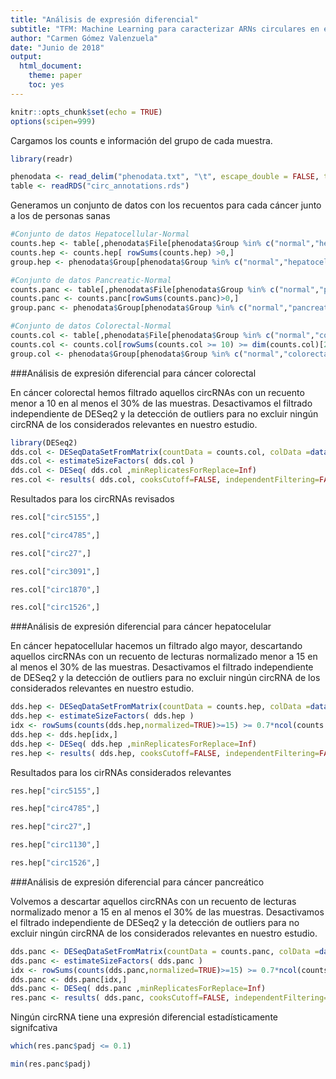 ---
title: "Análisis de expresión diferencial"
subtitle: "TFM: Machine Learning para caracterizar ARNs circulares en exosomas de sangre periférica como biomarcadores [Máster en Bioinformática y Bioestadística (UOC)]"
author: "Carmen Gómez Valenzuela"
date: "Junio de 2018"
output: 
  html_document:
    theme: paper
    toc: yes
---

```{r setup, include=FALSE}
knitr::opts_chunk$set(echo = TRUE)
options(scipen=999)
```


Cargamos los counts e información del grupo de cada muestra.

```{r, message=FALSE}
library(readr)

phenodata <- read_delim("phenodata.txt", "\t", escape_double = FALSE, trim_ws = TRUE)
table <- readRDS("circ_annotations.rds")

```

Generamos un conjunto de datos con los recuentos para cada cáncer junto a los de personas sanas

```{r}
#Conjunto de datos Hepatocellular-Normal
counts.hep <- table[,phenodata$File[phenodata$Group %in% c("normal","hepatocellular")]]
counts.hep <- counts.hep[ rowSums(counts.hep) >0,]
group.hep <- phenodata$Group[phenodata$Group %in% c("normal","hepatocellular")]

#Conjunto de datos Pancreatic-Normal
counts.panc <- table[,phenodata$File[phenodata$Group %in% c("normal","pancreatic")]]
counts.panc <- counts.panc[rowSums(counts.panc)>0,]
group.panc <- phenodata$Group[phenodata$Group %in% c("normal","pancreatic")]

#Conjunto de datos Colorectal-Normal
counts.col <- table[,phenodata$File[phenodata$Group %in% c("normal","colorectal")]]
counts.col <- counts.col[rowSums(counts.col >= 10) >= dim(counts.col)[2]*0.7,,]
group.col <- phenodata$Group[phenodata$Group %in% c("normal","colorectal")]
```

###Análisis de expresión diferencial para cáncer colorectal

En cáncer colorectal hemos filtrado aquellos circRNAs con un recuento menor a 10 en al menos el 30% de las muestras.
Desactivamos el filtrado independiente de DESeq2 y la detección de outliers para no excluir ningún circRNA de los considerados relevantes en nuestro estudio.

```{r, message=FALSE}
library(DESeq2)
dds.col <- DESeqDataSetFromMatrix(countData = counts.col, colData =data.frame(group = as.factor(group.col)), design= ~ group )
dds.col <- estimateSizeFactors( dds.col )
dds.col <- DESeq( dds.col ,minReplicatesForReplace=Inf)
res.col <- results( dds.col, cooksCutoff=FALSE, independentFiltering=FALSE)
```

Resultados para los circRNAs revisados

```{r}
res.col["circ5155",]
```

```{r}
res.col["circ4785",]
```
```{r}
res.col["circ27",]
```
```{r}
res.col["circ3091",]
```
```{r}
res.col["circ1870",]
```
```{r}
res.col["circ1526",]
```

###Análisis de expresión diferencial para cáncer hepatocelular

En cáncer hepatocellular hacemos un filtrado algo mayor, descartando aquellos circRNAs con un recuento de lecturas normalizado menor a 15 en al menos el 30% de las muestras.
Desactivamos el filtrado independiente de DESeq2 y la detección de outliers para no excluir ningún circRNA de los considerados relevantes en nuestro estudio.

```{r, message=FALSE}
dds.hep <- DESeqDataSetFromMatrix(countData = counts.hep, colData =data.frame(group = as.factor(group.hep)), design= ~ group )
dds.hep <- estimateSizeFactors( dds.hep )
idx <- rowSums(counts(dds.hep,normalized=TRUE)>=15) >= 0.7*ncol(counts.hep)
dds.hep <- dds.hep[idx,]
dds.hep <- DESeq( dds.hep ,minReplicatesForReplace=Inf)
res.hep <- results( dds.hep, cooksCutoff=FALSE, independentFiltering=FALSE)

```

Resultados para los cirRNAs considerados relevantes

```{r}
res.hep["circ5155",]
```
```{r}
res.hep["circ4785",]
```
```{r}
res.hep["circ27",]
```

```{r}
res.hep["circ1130",]
```
```{r}
res.hep["circ1526",]
```

###Análisis de expresión diferencial para cáncer pancreático

Volvemos a descartar aquellos circRNAs con un recuento de lecturas normalizado menor a 15 en al menos el 30% de las muestras.
Desactivamos el filtrado independiente de DESeq2 y la detección de outliers para no excluir ningún circRNA de los considerados relevantes en nuestro estudio.

```{r, message=FALSE}
dds.panc <- DESeqDataSetFromMatrix(countData = counts.panc, colData =data.frame(group = as.factor(group.panc)), design= ~ group )
dds.panc <- estimateSizeFactors( dds.panc )
idx <- rowSums(counts(dds.panc,normalized=TRUE)>=15) >= 0.7*ncol(counts.panc)
dds.panc <- dds.panc[idx,]
dds.panc <- DESeq( dds.panc ,minReplicatesForReplace=Inf)
res.panc <- results( dds.panc, cooksCutoff=FALSE, independentFiltering=FALSE)
```

Ningún circRNA tiene una expresión diferencial estadísticamente signifcativa

```{r}
which(res.panc$padj <= 0.1)
```
```{r}
min(res.panc$padj)
```

